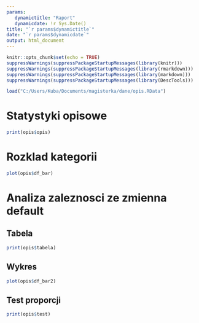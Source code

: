 ```yaml
---
params:
   dynamictitle: "Raport"
   dynamicdate: !r Sys.Date()
title: "`r params$dynamictitle`"
date: "`r params$dynamicdate`"
output: html_document
---
```


```r
knitr::opts_chunk$set(echo = TRUE)
suppressWarnings(suppressPackageStartupMessages(library(knitr)))
suppressWarnings(suppressPackageStartupMessages(library(rmarkdown)))
suppressWarnings(suppressPackageStartupMessages(library(markdown)))
suppressWarnings(suppressPackageStartupMessages(library(DescTools)))
```

```r
load("C:/Users/Kuba/Documents/magisterka/dane/opis.RData")
```

# Statystyki opisowe

```r
print(opis$opis)
```

# Rozklad kategorii

```r
plot(opis$df_bar)
```

# Analiza zaleznosci ze zmienna **default**

## Tabela

```r
print(opis$tabela)
```

## Wykres

```r
plot(opis$df_bar2)
```

## Test proporcji

```r
print(opis$test)
```
